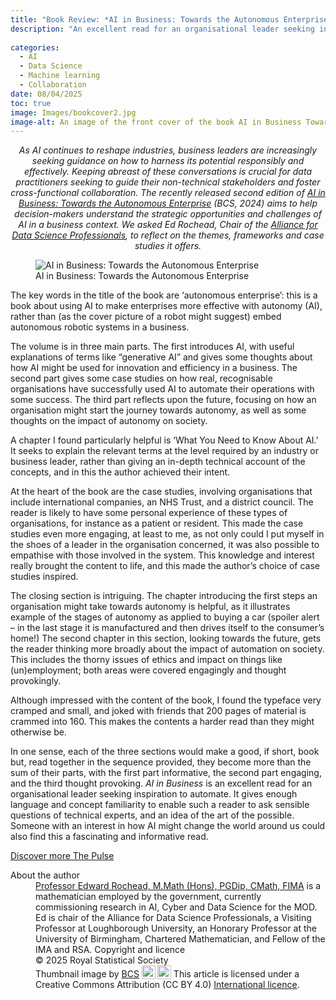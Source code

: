 ```yaml
---
title: "Book Review: *AI in Business: Towards the Autonomous Enterprise* by Sarah Burnett"
description: "An excellent read for an organisational leader seeking inspiration to automate"
  
categories:
  - AI
  - Data Science
  - Machine learning
  - Collaboration
date: 08/04/2025
toc: true
image: Images/bookcover2.jpg
image-alt: An image of the front cover of the book AI in Business Towards the Autonomous Enterprise 
---
```

<center>*As AI continues to reshape industries, business leaders are increasingly seeking guidance on how to harness its potential responsibly and effectively. Keeping abreast of these conversations is crucial for data practitioners seeking to guide their non-technical stakeholders and foster cross-functional collaboration. The recently released second edition of [AI in Business: Towards the Autonomous Enterprise](https://shop.bcs.org/page/detail/ai-in-business/?SF1=work_exact&ST1=AIINBUSINESS2) (BCS, 2024) aims to help decision-makers understand the strategic opportunities and challenges of AI in a business context. We asked Ed Rochead, Chair of the [Alliance for Data Science Professionals](https://alliancefordatascienceprofessionals.com/), to reflect on the themes, frameworks and case studies it offers.*</center> 


![AI in Business: Towards the Autonomous Enterprise](Images/bookcover.jpg){#fig-cde fig-align="center"}


The key words in the title of the book are ‘autonomous enterprise’: this is a book about using AI to make enterprises more effective with autonomy (AI), rather than (as the cover picture of a robot might suggest) embed autonomous robotic systems in a business. 

The volume is in three main parts. The first introduces AI, with useful explanations of terms like “generative AI” and gives some thoughts about how AI might be used for innovation and efficiency in a business. The second part gives some case studies on how real, recognisable organisations have successfully used AI to automate their operations with some success. The third part reflects upon the future, focusing on how an organisation might start the journey towards autonomy, as well as some thoughts on the impact of autonomy on society.

A chapter I found particularly helpful is ‘What You Need to Know About AI.’ It seeks to explain the relevant terms at the level required by an industry or business leader, rather than giving an in-depth technical account of the concepts, and in this the author achieved their intent. 

At the heart of the book are the case studies, involving organisations that include international companies, an NHS Trust, and a district council. The reader is likely to have some personal experience of these types of organisations, for instance as a patient or resident. This made the case studies even more engaging, at least to me, as not only could I put myself in the shoes of a leader in the organisation concerned, it was also possible to empathise with those involved in the system. This knowledge and interest really brought the content to life, and this made the author’s choice of case studies inspired. 

The closing section is intriguing. The chapter introducing the first steps an organisation might take towards autonomy is helpful, as it illustrates example of the stages of autonomy as applied to buying a car (spoiler alert – in the last stage it is manufactured and then drives itself to the consumer’s home!) The second chapter in this section, looking towards the future, gets the reader thinking more broadly about the impact of automation on society. This includes the thorny issues of ethics and impact on things like (un)employment; both areas were covered engagingly and thought provokingly.

Although impressed with the content of the book, I found the typeface very cramped and small, and joked with friends that 200 pages of material is crammed into 160. This makes the contents a harder read than they might otherwise be. 

In one sense, each of the three sections would make a good, if short, book but, read together in the sequence provided, they become more than the sum of their parts, with the first part informative, the second part engaging, and the third thought provoking. 
*AI in Business* is an excellent read for an organisational leader seeking inspiration to automate. It gives enough language and concept familiarity to enable such a reader to ask sensible questions of technical experts, and an idea of the art of the possible. Someone with an interest in how AI might change the world around us could also find this a fascinating and informative read. 



::: {.article-btn}
[Discover more The Pulse](/the-pulse/index.qmd)
:::

::: {.further-info}
::: grid
::: {.g-col-12 .g-col-md-6}
About the author
: [Professor Edward Rochead, M.Math (Hons), PGDip, CMath, FIMA](https://www.linkedin.com/in/prof-edward-r-17768847/) is a mathematician employed by the government, currently commissioning research in AI, Cyber and Data Science for the MOD. Ed is chair of the Alliance for Data Science Professionals, a Visiting Professor at Loughborough University, an Honorary Professor at the University of Birmingham, Chartered Mathematician, and Fellow of the IMA and RSA. 
Copyright and licence
: &copy; 2025 Royal Statistical Society
: Thumbnail image by [BCS](https://www.bcs.org/)
<a href="http://creativecommons.org/licenses/by/4.0/?ref=chooser-v1" target="_blank" rel="license noopener noreferrer" style="display:inline-block;"> <img style="height:22px!important;vertical-align:text-bottom;" src="https://mirrors.creativecommons.org/presskit/icons/cc.svg?ref=chooser-v1"><img style="height:22px!important;margin-left:3px;vertical-align:text-bottom;" src="https://mirrors.creativecommons.org/presskit/icons/by.svg?ref=chooser-v1"></a> This article is licensed under a Creative Commons Attribution (CC BY 4.0) <a href="http://creativecommons.org/licenses/by/4.0/?ref=chooser-v1" target="_blank" rel="license noopener noreferrer" style="display:inline-block;">International licence</a>.

:::
::: {.g-col-12 .g-col-md-6}

:::
:::
:::
